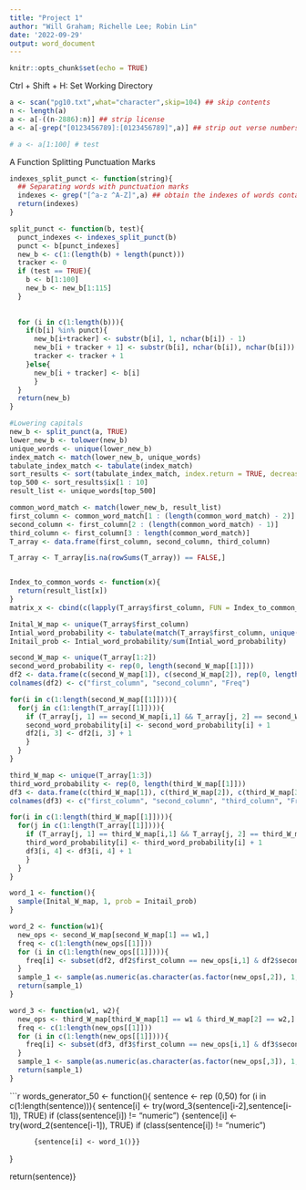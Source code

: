 ```yaml
---
title: "Project 1"
author: "Will Graham; Richelle Lee; Robin Lin"
date: '2022-09-29'
output: word_document
---
```


```r
knitr::opts_chunk$set(echo = TRUE)
```

Ctrl + Shift + H: Set Working Directory

```r
a <- scan("pg10.txt",what="character",skip=104) ## skip contents
n <- length(a)
a <- a[-((n-2886):n)] ## strip license
a <- a[-grep("[0123456789]:[0123456789]",a)] ## strip out verse numbers

# a <- a[1:100] # test
```

A Function Splitting Punctuation Marks

```r
indexes_split_punct <- function(string){
  ## Separating words with punctuation marks
  indexes <- grep("[^a-z ^A-Z]",a) ## obtain the indexes of words containing non-letter characters 
  return(indexes)
}

split_punct <- function(b, test){
  punct_indexes <- indexes_split_punct(b)
  punct <- b[punct_indexes]
  new_b <- c(1:(length(b) + length(punct)))
  tracker <- 0
  if (test == TRUE){
    b <- b[1:100]
    new_b <- new_b[1:115]
  }
  
  
  for (i in c(1:length(b))){
    if(b[i] %in% punct){
      new_b[i+tracker] <- substr(b[i], 1, nchar(b[i]) - 1)
      new_b[i + tracker + 1] <- substr(b[i], nchar(b[i]), nchar(b[i]))
      tracker <- tracker + 1
    }else{
      new_b[i + tracker] <- b[i]
      }
  }
  return(new_b)
}


```

```r
#Lowering capitals
new_b <- split_punct(a, TRUE)
lower_new_b <- tolower(new_b)
unique_words <- unique(lower_new_b)
index_match <- match(lower_new_b, unique_words)
tabulate_index_match <- tabulate(index_match)
sort_results <- sort(tabulate_index_match, index.return = TRUE, decreasing = TRUE)
top_500 <- sort_results$ix[1 : 10]
result_list <- unique_words[top_500]
```


```r
common_word_match <- match(lower_new_b, result_list)
first_column <- common_word_match[1 : (length(common_word_match) - 2)]
second_column <- first_column[2 : (length(common_word_match) - 1)]
third_column <- first_column[3 : length(common_word_match)]
T_array <- data.frame(first_column, second_column, third_column)

T_array <- T_array[is.na(rowSums(T_array)) == FALSE,]


Index_to_common_words <- function(x){
  return(result_list[x])
}
matrix_x <- cbind(c(lapply(T_array$first_column, FUN = Index_to_common_words)), c(lapply(T_array$second_column, FUN = Index_to_common_words)), c(lapply(T_array$third_column, FUN = Index_to_common_words)))

Inital_W_map <- unique(T_array$first_column)
Intial_word_probability <- tabulate(match(T_array$first_column, unique(T_array$first_column)))
Initail_prob <- Intial_word_probability/sum(Intial_word_probability)

second_W_map <- unique(T_array[1:2])
second_word_probability <- rep(0, length(second_W_map[[1]]))
df2 <- data.frame(c(second_W_map[1]), c(second_W_map[2]), rep(0, length(second_W_map[[1]])))
colnames(df2) <- c("first_column", "second_column", "Freq")

for(i in c(1:length(second_W_map[[1]]))){
  for(j in c(1:length(T_array[[1]]))){
    if (T_array[j, 1] == second_W_map[i,1] && T_array[j, 2] == second_W_map[i,2]){
    second_word_probability[i] <- second_word_probability[i] + 1
    df2[i, 3] <- df2[i, 3] + 1
    }
  }
}

third_W_map <- unique(T_array[1:3])
third_word_probability <- rep(0, length(third_W_map[[1]]))
df3 <- data.frame(c(third_W_map[1]), c(third_W_map[2]), c(third_W_map[3]), rep(0, length(third_W_map[[1]])))
colnames(df3) <- c("first_column", "second_column", "third_column", "Freq")

for(i in c(1:length(third_W_map[[1]]))){
  for(j in c(1:length(T_array[[1]]))){
    if (T_array[j, 1] == third_W_map[i,1] && T_array[j, 2] == third_W_map[i,2] && T_array[j, 3] == third_W_map[i,3]){
    third_word_probability[i] <- third_word_probability[i] + 1
    df3[i, 4] <- df3[i, 4] + 1
    }
  }
}
```


```r
word_1 <- function(){
  sample(Inital_W_map, 1, prob = Initail_prob)
}

word_2 <- function(w1){
  new_ops <- second_W_map[second_W_map[1] == w1,]
  freq <- c(1:length(new_ops[[1]]))
  for (i in c(1:length(new_ops[[1]]))){
    freq[i] <- subset(df2, df2$first_column == new_ops[i,1] & df2$second_column == new_ops[i,2],3)[[1]]
  }
  sample_1 <- sample(as.numeric(as.character(as.factor(new_ops[,2]), 1, prob = freq)))
  return(sample_1)
}

word_3 <- function(w1, w2){
  new_ops <- third_W_map[third_W_map[1] == w1 & third_W_map[2] == w2,]
  freq <- c(1:length(new_ops[[1]]))
  for (i in c(1:length(new_ops[[1]]))){
    freq[i] <- subset(df3, df3$first_column == new_ops[i,1] & df3$second_column == new_ops[i,2] & df3$third_column == new_ops[i,3],4)[[1]]
  }
  sample_1 <- sample(as.numeric(as.character(as.factor(new_ops[,3]), 1, prob = freq)))
  return(sample_1)
}
```

```r
words_generator_50 <- function(){
 sentence <- rep (0,50)
    for (i in c(1:length(sentence))){
      sentence[i] <- try(word_3(sentence[i-2],sentence[i-1]), TRUE)
      if (class(sentence[i]) != "numeric")
      {sentence[i] <- try(word_2(sentence[i-1]), TRUE)
        if (class(sentence[i]) != "numeric")
           
          {sentence[i] <- word_1()}}
  }

 return(sentence)}
